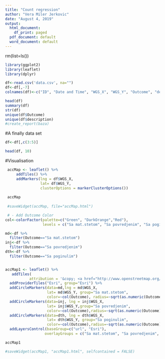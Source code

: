 ```yaml
---
title: "Count regression"
author: "Vera Miler Jerkovic"
date: "August 4, 2019"
output:
  html_document:
    df_print: paged
  pdf_document: default
  word_document: default
---
```


rm(list=ls())
```r
library(ggplot2)
library(leaflet)
library(dplyr)
```

```r
df<-read.csv('data.csv', na="")
df<-df[,-7]
colnames(df)<-c("ID", "Date and Time", "WGS_X", "WGS_Y", "Outcome", "description")
```

```r
head(df)
summary(df)
str(df)
unique(df$Outcome)
unique(df$description)
#create_report(baza)
```


#A finally data set
```r
df<-df[,c(3:5)]

head(df, 10)
```
#Visualisation
```r
 accMap <- leaflet() %>%
     addTiles() %>%
     addMarkers(lng = df$WGS_X,
                lat= df$WGS_Y,
                clusterOptions = markerClusterOptions())
 
 accMap
 
 #saveWidget(accMap, file="accMap.html")
```
 


```r

 # - Add Outcome Color
col<-colorFactor(palette=c("Green", "DarkOrange","Red"),
                 levels = c("Sa mat.stetom", "Sa povredjenim", "Sa poginulim"))

md<-df %>%
  filter(Outcome=="Sa mat.stetom")
inj<-df %>%
  filter(Outcome=="Sa povredjenim")
dth<-df %>%
  filter(Outcome=="Sa poginulim")


accMap1 <- leaflet() %>%
   addTiles(
           attribution = '&copy; <a href="http://www.openstreetmap.org/copyright">OpenStreetMap</a>', group = "url") %>%
  addProviderTiles("Esri", group="Esri") %>%
  addCircleMarkers(data=md,lng = md$WGS_X,
                   lat= md$WGS_Y, group="Sa mat.stetom",
                   color=~col(Outcome), radius=~sqrt(as.numeric(Outcome)) * 10)%>%
  addCircleMarkers(data=inj, lng = inj$WGS_X,
                   lat= inj$WGS_Y,group="Sa povredjenim",
                   color=~col(Outcome),radius=~sqrt(as.numeric(Outcome)) * 10)%>%
  addCircleMarkers(data=dth, lng = dth$WGS_X,
                   lat= dth$WGS_Y, group="Sa poginulim",
                   color=~col(Outcome),radius=~sqrt(as.numeric(Outcome)) * 10)%>%
  addLayersControl(baseGroup=c("url", "Esri"),
                  overlayGroups = c("Sa mat.stetom", "Sa povredjenim", "Sa poginulim"))

accMap1

#saveWidget(accMap1, "accMap1.html", selfcontained = FALSE)
```



